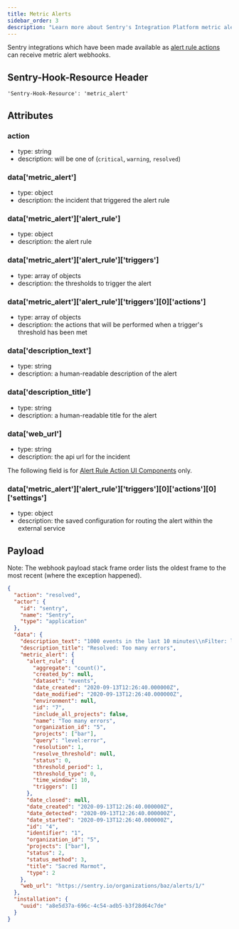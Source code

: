 ```yaml
---
title: Metric Alerts
sidebar_order: 3
description: "Learn more about Sentry's Integration Platform metric alert webhooks."
---
```


Sentry integrations which have been made available as [alert rule actions](product/integrations/integration-platform/#alerts) can receive metric alert webhooks.

## Sentry-Hook-Resource Header

`'Sentry-Hook-Resource': 'metric_alert'`

## Attributes

### action

- type: string
- description: will be one of (`critical`, `warning`, `resolved`)

### data['metric_alert']

- type: object
- description: the incident that triggered the alert rule

### data['metric_alert']['alert_rule']

- type: object
- description: the alert rule

### data['metric_alert']['alert_rule']['triggers']

- type: array of objects
- description: the thresholds to trigger the alert

### data['metric_alert']['alert_rule']['triggers'][0]['actions']

- type: array of objects
- description: the actions that will be performed when a trigger's threshold has been met

### data['description_text']

- type: string
- description: a human-readable description of the alert

### data['description_title']

- type: string
- description: a human-readable title for the alert

### data['web_url']

- type: string
- description: the api url for the incident

<Note>

The following field is for [Alert Rule Action UI Components](/product/integrations/integration-platform/ui-components/alert-rule-action) only.

</Note>

### data['metric_alert']['alert_rule']['triggers'][0]['actions'][0]['settings']

- type: object
- description: the saved configuration for routing the alert within the external service

## Payload

<Note>

Note: The webhook payload stack frame order lists the oldest frame to the most recent (where the exception happened).

</Note>

```json
{
  "action": "resolved",
  "actor": {
    "id": "sentry",
    "name": "Sentry",
    "type": "application"
  },
  "data": {
    "description_text": "1000 events in the last 10 minutes\\nFilter: level:error",
    "description_title": "Resolved: Too many errors",
    "metric_alert": {
      "alert_rule": {
        "aggregate": "count()",
        "created_by": null,
        "dataset": "events",
        "date_created": "2020-09-13T12:26:40.000000Z",
        "date_modified": "2020-09-13T12:26:40.000000Z",
        "environment": null,
        "id": "7",
        "include_all_projects": false,
        "name": "Too many errors",
        "organization_id": "5",
        "projects": ["bar"],
        "query": "level:error",
        "resolution": 1,
        "resolve_threshold": null,
        "status": 0,
        "threshold_period": 1,
        "threshold_type": 0,
        "time_window": 10,
        "triggers": []
      },
      "date_closed": null,
      "date_created": "2020-09-13T12:26:40.000000Z",
      "date_detected": "2020-09-13T12:26:40.000000Z",
      "date_started": "2020-09-13T12:26:40.000000Z",
      "id": "4",
      "identifier": "1",
      "organization_id": "5",
      "projects": ["bar"],
      "status": 2,
      "status_method": 3,
      "title": "Sacred Marmot",
      "type": 2
    },
    "web_url": "https://sentry.io/organizations/baz/alerts/1/"
  },
  "installation": {
    "uuid": "a8e5d37a-696c-4c54-adb5-b3f28d64c7de"
  }
}
```
